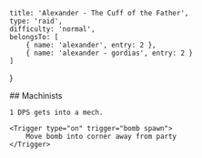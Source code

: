     title: 'Alexander - The Cuff of the Father',
    type: 'raid',
    difficulty: 'normal',
    belongsTo: [
        { name: 'alexander', entry: 2 },
        { name: 'alexander - gordias', entry: 2 }
    ]
}

<OnlyDPS>
    ## Machinists

    1 DPS gets into a mech.

    <Trigger type="on" trigger="bomb spawn">
        Move bomb into corner away from party
    </Trigger>
</OnlyDPS>